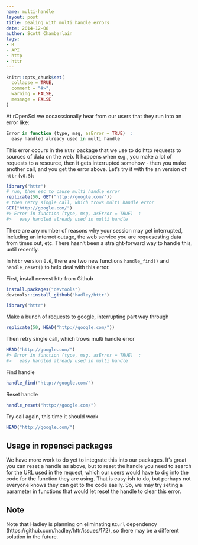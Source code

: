```yaml
---
name: multi-handle
layout: post
title: Dealing with multi handle errors
date: 2014-12-08
author: Scott Chamberlain
tags:
- R
- API
- http
- httr
---
```


```r
knitr::opts_chunk$set(
  collapse = TRUE,
  comment = "#>",
  warning = FALSE,
  message = FALSE
)
```

At rOpenSci we occasssionally hear from our users that they run into an error like:

```r
Error in function (type, msg, asError = TRUE)  : 
  easy handled already used in multi handle
```

This error occurs in the `httr` package that we use to do http requests to sources of data on the web. It happens when e.g., you make a lot of requests to a resource, then it gets interrupted somehow - then you make another call, and you get the error above. Let's try it with the an version of `httr` (`v0.5`): 

```r
library("httr")
# run, then esc to cause multi handle error
replicate(50, GET("http://google.com/"))
# then retry single call, which trows multi handle error
GET("http://google.com/")
#> Error in function (type, msg, asError = TRUE)  : 
#>   easy handled already used in multi handle
```

There are any number of reasons why your session may get interrupted, including an internet outage, the web service you are requesesting data from times out, etc.  There hasn't been a straight-forward way to handle this, until recently. 

In `httr` version `0.6`, there are two new functions `handle_find()` and `handle_reset()` to help deal with this error.

First, install newest httr from Github

```r
install.packages("devtools")
devtools::install_github("hadley/httr")
```

```r
library("httr")
```

Make a bunch of requests to google, interrupting part way through

```r
replicate(50, HEAD("http://google.com/"))
```

Then retry single call, which trows multi handle error

```r
HEAD("http://google.com/")
#> Error in function (type, msg, asError = TRUE)  : 
#>   easy handled already used in multi handle
```

Find handle

```r
handle_find("http://google.com/")
```

Reset handle

```r
handle_reset("http://google.com/")
```

Try call again, this time it should work

```r
HEAD("http://google.com/")
```

## Usage in ropensci packages

We have more work to do yet to integrate this into our packages. It's great you can reset a handle as above, but to reset the handle you need to search for the URL used in the request, which our users would have to dig into the code for the function they are using. That is easy-ish to do, but perhaps not everyone knows they can get to the code easily.  So, we may try seting a parameter in functions that would let reset the handle to clear this error. 

## Note

Note that Hadley is planning on eliminating `RCurl` dependency (https://github.com/hadley/httr/issues/172), so there may be a different solution in the future. 
